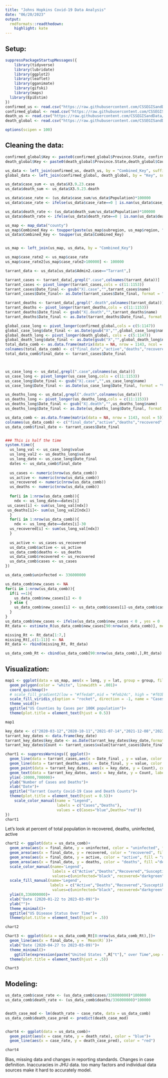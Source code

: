 ```yaml
---
title: "Johns Hopkins Covid-19 Data Analysis"
date: "06/20/2023"
output:
  rmdformats::readthedown:
    highlight: kate
---
```

## Setup: 
```r
suppressPackageStartupMessages({
    library(tidyverse)
    library(lubridate)
    library(ggplot2)
    library(leaflet)
    library(gganimate)
    library(gifski)
    library(maps)
  library(EpiEstim)
})
confirmed_us <- read.csv("https://raw.githubusercontent.com/CSSEGISandData/COVID-19/master/csse_covid_19_data/csse_covid_19_time_series/time_series_covid19_confirmed_US.csv")
confirmed_global <- read.csv("https://raw.githubusercontent.com/CSSEGISandData/COVID-19/master/csse_covid_19_data/csse_covid_19_time_series/time_series_covid19_confirmed_global.csv")
death_us <- read.csv("https://raw.githubusercontent.com/CSSEGISandData/COVID-19/master/csse_covid_19_data/csse_covid_19_time_series/time_series_covid19_deaths_US.csv")
death_global <- read.csv("https://raw.githubusercontent.com/CSSEGISandData/COVID-19/master/csse_covid_19_data/csse_covid_19_time_series/time_series_covid19_deaths_global.csv")

options(scipen = 100)
```

## Cleaning the data:

```r
confirmed_global$Key <- paste0(confirmed_global$Province.State, confirmed_global$Country.Region)
death_global$Key <- paste0(death_global$Province.State,death_global$Country.Region)

us_data <- left_join(confirmed_us, death_us, by = "Combined_Key", suffix = c(".case",".death"))
global_data <- left_join(confirmed_global, death_global, by = "Key", suffix = c(".case",".death"))

us_data$case_sum <- us_data$X3.9.23.case
us_data$death_sum <- us_data$X3.9.23.death
```

```r
us_data$case_rate <- (us_data$case_sum/us_data$Population)*100000
us_data$case_rate <- ifelse(us_data$case_rate==0 | is.nan(us_data$case_rate) | us_data$case_rate==Inf, yes = 0, no = us_data$case_rate)

us_data$death_rate <- (us_data$death_sum/us_data$Population)*100000
us_data$death_rate <- ifelse(us_data$death_rate==0 | is.nan(us_data$death_rate) | us_data$death_rate==Inf, yes = 0, no = us_data$death_rate)

```


```r
us_map <- map_data("county")
us_map$Combined_Key <- toupper(paste(us_map$subregion, us_map$region, "US", sep = ", "))
us_data$Combined_Key <- toupper(us_data$Combined_Key)


us_map <- left_join(us_map, us_data, by = "Combined_Key")

us_map$case_rate2 <- us_map$case_rate
us_map$case_rate2[us_map$case_rate2>100000] <- 100000
```

```r
tarrant_data <- us_data[us_data$Admin2.case=="Tarrant",]

tarrant_cases <- tarrant_data[,grepl(".case",colnames(tarrant_data))]
tarrant_cases <- pivot_longer(tarrant_cases,cols = c(11:1153))
tarrant_cases$Date_final <- gsub("X|.case","",tarrant_cases$name)
tarrant_cases$Date_final<- as.Date(tarrant_cases$Date_final, format = "%m.%d.%y")

tarrant_deaths <- tarrant_data[,grepl(".death",colnames(tarrant_data))]
tarrant_deaths <- pivot_longer(tarrant_deaths,cols = c(11:1153))
tarrant_deaths$Date_final <- gsub("X|.death","",tarrant_deaths$name)
tarrant_deaths$Date_final <- as.Date(tarrant_deaths$Date_final, format = "%m.%d.%y")
```

```r
global_case_long <- pivot_longer(confirmed_global,cols = c(5:1147))
global_case_long$date_final <- as.Date(gsub("X","",global_case_long$name),format = "%m.%d.%y")
global_death_long <- pivot_longer(death_global, cols = c(5:1147))
global_death_long$date_final <- as.Date(gsub("X","",global_death_long$name),format = "%m.%d.%y")
total_data_comb <- as.data.frame(matrix(data = NA, nrow = 1143, ncol = 5))
colnames(total_data_comb) <- c("final_date","active","deaths","recovered","uninfected")
total_data_comb$final_date <- tarrant_cases$Date_final



us_case_long <- us_data[,grepl(".case",colnames(us_data))]
us_case_long <- pivot_longer(us_case_long,cols = c(11:1153))
us_case_long$Date_final <- gsub("X|.case","",us_case_long$name)
us_case_long$Date_final <- as.Date(us_case_long$Date_final, format = "%m.%d.%y")

us_deaths_long <- us_data[,grepl(".death",colnames(us_data))]
us_deaths_long <- pivot_longer(us_deaths_long,cols = c(11:1153))
us_deaths_long$Date_final <- gsub("X|.death","",us_deaths_long$name)
us_deaths_long$Date_final <- as.Date(us_deaths_long$Date_final, format = "%m.%d.%y")

us_data_comb <- as.data.frame(matrix(data = NA, nrow = 1143, ncol = 5))
colnames(us_data_comb) <- c("final_date","active","deaths","recovered","uninfected")
us_data_comb$final_date <- tarrant_cases$Date_final


### This is half the time
system.time({
  us_long_val <- us_case_long$value
  us_long_val2 <- us_deaths_long$value
  us_long_date <- us_case_long$Date_final
  dates <- us_data_comb$final_date
  
  us_cases <- numeric(nrow(us_data_comb))
  us_active <- numeric(nrow(us_data_comb))
  us_recovered <- numeric(nrow(us_data_comb))
  us_deaths <- numeric(nrow(us_data_comb))
  
  for(i in 1:nrow(us_data_comb)){
    ndx <- us_long_date==dates[i]
 us_cases[i] <- sum(us_long_val[ndx])
 us_deaths[i]<- sum(us_long_val2[ndx])
  }
  for(i in 1:nrow(us_data_comb)){
    ndx <- us_long_date==dates[i]-30
  us_recovered[i] <- sum(us_long_val[ndx])
  }
  
  us_active <- us_cases-us_recovered
  us_data_comb$active <- us_active
  us_data_comb$deaths <- us_deaths
  us_data_comb$recovered <- us_recovered
  us_data_comb$cases <- us_cases
})

us_data_comb$uninfected <- 336000000

```

```r
us_data_comb$new_cases <- NA
for(i in 1:nrow(us_data_comb)){
  if(i ==1){
    us_data_comb$new_cases[i] <- 0
  } else {
    us_data_comb$new_cases[i] <- us_data_comb$cases[i]-us_data_comb$cases[i-1] 
  }
}
us_data_comb$new_cases <- ifelse(us_data_comb$new_cases < 0 , yes = 0 , no = us_data_comb$new_cases)
Rt_data <- estimate_R(us_data_comb$new_cases[90:nrow(us_data_comb)], method = "parametric_si", config = make_config(list(mean_si = 5.2, std_si = 5.1)))$R

missing_Rt <- Rt_data[1:7,]
missing_Rt[,c(1:11)] <- NA
Rt_data <- rbind(missing_Rt, Rt_data)

us_data_comb_Rt <- cbind(us_data_comb[90:nrow(us_data_comb),],Rt_data)
```


## Visualization: 

```r

map1 <- ggplot(data = us_map, aes(x = long, y = lat, group = group, fill = case_rate2))+
  geom_polygon(color = "white", linewidth = .001)+
  coord_quickmap()+
  # scale_fill_gradient2(low = "#ffeda0",mid = "#feb24c", high = "#f03b20", midpoint = mean(us_data$case_rate)/3)
  scale_fill_viridis_c(option = "rocket", direction = -1, name = "Cases per 100K", labels = c("0","25,000","50,000","75,000","100,000+"))+
  theme_void()+
  ggtitle("US Counties by Cases per 100K population")+
  theme(plot.title = element_text(hjust = 0.5))

map1
```

```r
key_date <- c("2020-03-12","2020-10-11","2021-07-14","2021-12-08","2022-06-02","2022-12-02")
tarrant_key_dates <- data.frame(key_date)
tarrant_key_dates$key_date <- as.Date(tarrant_key_dates$key_date,format = "%Y-%m-%d")
tarrant_key_dates$Count <- tarrant_cases$value[tarrant_cases$Date_final %in% tarrant_key_dates$key_date]

chart1 <- suppressWarnings({ ggplot()+
  geom_line(data = tarrant_cases,aes(x = Date_final , y = value, color = "Cases"), size = 1)+
  geom_line(data = tarrant_deaths,aes(x = Date_final, y = value, color = "Deaths"), size = 1)+
  geom_point(data = tarrant_key_dates, aes(x = key_date, y = Count), color = "black", size = 3)+
  geom_text(data = tarrant_key_dates, aes(x = key_date, y = Count, label = key_date), hjust = 0, vjust = 1.4)+
  ylim(-10000,700000)+
  ylab("Number of Cases and Deaths")+
  xlab("Date")+
  ggtitle("Tarrant County Covid-19 Case and Death Counts")+
  theme(plot.title = element_text(hjust = 0.5))+
    scale_color_manual(name = "Legend",
                       labels = c("Cases","Deaths"),
                       values = c(Cases="blue",Deaths="red"))
})
chart1
```

Let's look at percent of total population in recovered, deaths, uninfected, active
```r
chart2 <- ggplot(data = us_data_comb)+
  geom_area(aes(x = final_date, y = uninfected, color = "uninfected", fill = "uninfected"))+
  geom_area(aes(x = final_date, y = recovered, color = "recovered", fill = "recovered"))+
  geom_area(aes(x = final_date, y = active, color = "active", fill = "active"))+
  geom_area(aes(x = final_date, y = deaths, color = "deaths", fill ="deaths"))+
  scale_color_manual(name='Legend',
                     labels = c("Active","Deaths","Recovered","Susceptible"),
                     values=c(uninfected="black", recovered="darkgreen", active="darkblue", deaths="red"))+
  scale_fill_manual(name='Legend',
                    labels = c("Active","Deaths","Recovered","Susceptible"),
                     values=c(uninfected="black", recovered="darkgreen", active="darkblue", deaths="red"))+
  ylim(0,336000000)+
  xlab("Date (2020-01-22 to 2023-03-09)")+
  ylab("")+
  theme_minimal()+
  ggtitle("US Disease Status Over Time")+
  theme(plot.title = element_text(hjust = .5))

chart2
```


```r
Chart3 <- ggplot(data = us_data_comb_Rt[8:nrow(us_data_comb_Rt),])+
  geom_line(aes(x = final_date, y = `Mean(R)`))+
  xlab("Date (2020-04-27 to 2023-03-09)")+
  theme_minimal()+
    ggtitle(expression(paste("United States ",R["t"]," over Time",sep = "")))+
  theme(plot.title = element_text(hjust = .5))

Chart3
```


## Modeling: 

```r

us_data_comb$case_rate <- (us_data_comb$cases/336000000)*100000
us_data_comb$death_rate <- (us_data_comb$deaths/336000000)*100000


death_case_mod <- lm(death_rate ~ case_rate, data = us_data_comb)
us_data_comb$death_case_pred <- predict(death_case_mod)


chart4 <- ggplot(data = us_data_comb)+
  geom_point(aes(x = case_rate, y = death_rate), color = "blue")+
  geom_line(aes(x = case_rate, y = death_case_pred), color = "red")

chart4

```


Bias, missing data and changes in reporting standards. Changes in case definition. Inaccuracies in JHU data. too many factors and individual data sources make it hard to accurately model. 
